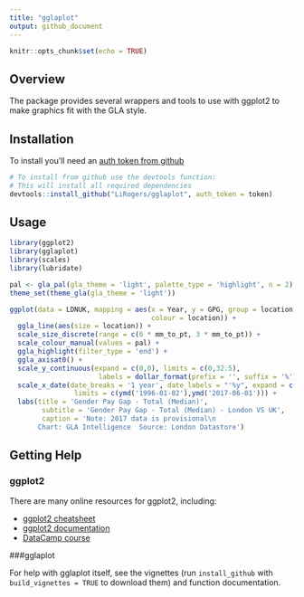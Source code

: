 ```yaml
---
title: "gglaplot"
output: github_document
---
```


```r
knitr::opts_chunk$set(echo = TRUE)
```

## Overview

The package provides several wrappers and tools to use with ggplot2 to make graphics fit with the GLA style.

## Installation

To install you'll need an [auth token from github](https://github.com/settings/tokens)

```r
# To install from github use the devtools function:
# This will install all required dependencies
devtools::install_github("LiRogers/gglaplot", auth_token = token)
```

## Usage

```r
library(ggplot2)
library(gglaplot)
library(scales)
library(lubridate)

pal <- gla_pal(gla_theme = 'light', palette_type = 'highlight', n = 2)
theme_set(theme_gla(gla_theme = 'light'))

ggplot(data = LDNUK, mapping = aes(x = Year, y = GPG, group = location, 
                                   colour = location)) +
  ggla_line(aes(size = location)) +
  scale_size_discrete(range = c(6 * mm_to_pt, 3 * mm_to_pt)) +
  scale_colour_manual(values = pal) +
  ggla_highlight(filter_type = 'end') +
  ggla_axisat0() +
  scale_y_continuous(expand = c(0,0), limits = c(0,32.5), 
                      labels = dollar_format(prefix = '', suffix = '%')) +
  scale_x_date(date_breaks = '1 year', date_labels = "'%y", expand = c(0,0),
                limits = c(ymd('1996-01-02'),ymd('2017-06-01'))) +
  labs(title = 'Gender Pay Gap - Total (Median)',
        subtitle = 'Gender Pay Gap - Total (Median) - London VS UK',
        caption = 'Note: 2017 data is provisional\n
       Chart: GLA Intelligence  Source: London Datastore')
```

## Getting Help

### ggplot2

There are many online resources for ggplot2, including:

* [ggplot2 cheatsheet](https://ggplot2.tidyverse.org/)
* [ggplot2 documentation](https://ggplot2.tidyverse.org/reference/)
* [DataCamp course](https://www.datacamp.com/courses/data-visualization-with-ggplot2-1)

###gglaplot

For help with gglaplot itself, see the vignettes (run `install_github` with `build_vignettes = TRUE` to download them) and function documentation.



